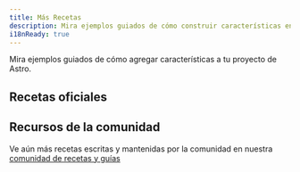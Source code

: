 ```yaml
---
title: Más Recetas
description: Mira ejemplos guiados de cómo construir características en Astro.
i18nReady: true
---
```



Mira ejemplos guiados de cómo agregar características a tu proyecto de Astro.


## Recetas oficiales

<RecipesNav />

## Recursos de la comunidad


<ReadMore>Ve aún más recetas escritas y mantenidas por la comunidad en nuestra [comunidad de recetas y guías](/es/community-resources/content/#recetas-y-guías)</ReadMore>
